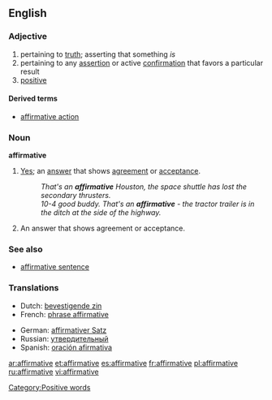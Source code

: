 ==English==

===Adjective===
{{en-adj}}

# pertaining to [[truth]]; asserting that something ''is''
# pertaining to any [[assertion]] or active [[confirmation]] that favors a particular result
# [[positive]]

====Derived terms====
*[[affirmative action]]

===Noun===
'''affirmative''' <!--singular only, right?-->

# [[Yes]]; an [[answer]] that shows [[agreement]] or [[acceptance]].
#:''That's an '''affirmative''' Houston, the space shuttle has lost the secondary thrusters.''
#:''10-4 good buddy.  That's an '''affirmative''' - the tractor trailer is in the ditch at the side of the highway.''
# {{italbrac|grammatical terminology}} An answer that shows agreement or acceptance.

===See also===
*[[affirmative sentence]]

===Translations===
{{top}}
*Dutch: [[bevestigende zin]] {{m}}
*French: [[phrase affirmative]] {{f}}
{{mid}}
*German: [[affirmativer Satz]] {{m}}
*Russian: [[утвердительный]]
*Spanish: [[oración afirmativa]] {{f}}
{{bottom}}

[[Category:Positive words]]

[[ar:affirmative]]
[[et:affirmative]]
[[es:affirmative]]
[[fr:affirmative]]
[[pl:affirmative]]
[[ru:affirmative]]
[[vi:affirmative]]